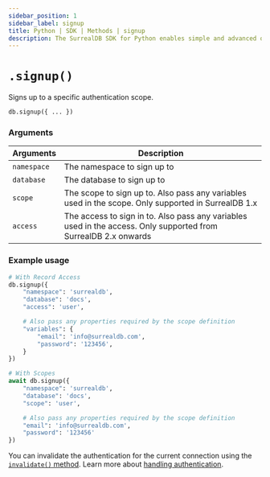 ```yaml
---
sidebar_position: 1
sidebar_label: signup
title: Python | SDK | Methods | signup
description: The SurrealDB SDK for Python enables simple and advanced querying of a remote or embedded database.
---
```



# `.signup()`

Signs up to a specific authentication scope.

```python title="Method Syntax"
db.signup({ ... })
```

### Arguments
<table>
    <thead>
        <tr>
            <th colspan="2" scope="col">Arguments</th>
            <th colspan="2" scope="col">Description</th>
        </tr>
    </thead>
    <tbody>
        <tr>
            <td colspan="2" scope="row" data-label="Arguments">
                <code>namespace</code>
                <Label label="required" />
            </td>
            <td colspan="2" scope="row" data-label="Description">
                The namespace to sign up to
            </td>
        </tr>
        <tr>
            <td colspan="2" scope="row" data-label="Arguments">
                <code>database</code>
                <Label label="required" />
            </td>
            <td colspan="2" scope="row" data-label="Description">
                The database to sign up to
            </td>
        </tr>
        <tr>
            <td colspan="2" scope="row" data-label="Arguments">
                <code>scope</code>
                <Label label="required" />
                <Since v="1.x" prefix={false} />
            </td>
            <td colspan="2" scope="row" data-label="Description">
                The scope to sign up to. Also pass any variables used in the scope. Only supported in SurrealDB 1.x
            </td>
        </tr>
        <tr>
            <td colspan="2" scope="row" data-label="Properties">
                <code>access</code>
                <Label label="required" />
                <Since v="2.x" prefix=">=" />
            </td>
            <td colspan="2" scope="row" data-label="Description">
                The access to sign in to. Also pass any variables used in the access. Only supported from SurrealDB 2.x onwards
            </td>
        </tr>
    </tbody>
</table>

### Example usage
```python
# With Record Access
db.signup({
	"namespace": 'surrealdb',
	"database": 'docs',
	"access": 'user',

    # Also pass any properties required by the scope definition
	"variables": {
        "email": 'info@surrealdb.com',
        "password": '123456',
    }
})

# With Scopes
await db.signup({
	"namespace": 'surrealdb',
	"database": 'docs',
	"scope": 'user',

	# Also pass any properties required by the scope definition
	"email": 'info@surrealdb.com',
	"password": '123456'
})
```

You can invalidate the authentication for the current connection using the [`invalidate()` method](/docs/sdk/python/methods/invalidate). Learn more about [handling authentication](/docs/sdk/python/concepts/handling-authentication). 